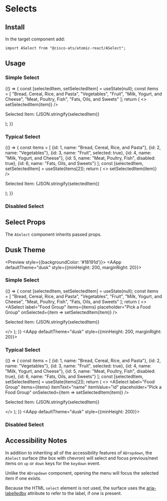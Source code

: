 

<Meta title="Components/Selects" component={ASelect} />

# Selects

## Install

In the target component add:

```
import ASelect from "@cisco-ats/atomic-react/ASelect";
```

## Usage

<Preview>
  <Story name="usage-1">
    <AApp style={{minHeight: 200, marginRight: 20}}>
      <h3>Simple Select</h3>
      <YourComponent>
        {() => {
          const [selectedItem, setSelectedItem] = useState(null);
          const items = [
            "Bread, Cereal, Rice, and Pasta",
            "Vegetables",
            "Fruit",
            "Milk, Yogurt, and Cheese",
            "Meat, Poultry, Fish",
            "Fats, Oils, and Sweets"
          ];
          return (
            <>
              <ASelect label="Food Group" items={items} placeholder="Pick a Food Group" onSelected={item => setSelectedItem(item)} />
              <ADivider />
              <p>Selected Item: {JSON.stringify(selectedItem)}</p>
            </>
          );
        }}
      </YourComponent>
    </AApp>
  </Story>
  <Story name="usage-2">
    <AApp style={{minHeight: 200, marginRight: 20}}>
      <h3>Typical Select</h3>
      <YourComponent>
        {() => {
          const items = [
            {id: 1, name: "Bread, Cereal, Rice, and Pasta"},
            {id: 2, name: "Vegetables"},
            {id: 3, name: "Fruit", selected: true},
            {id: 4, name: "Milk, Yogurt, and Cheese"},
            {id: 5, name: "Meat, Poultry, Fish", disabled: true},
            {id: 6, name: "Fats, Oils, and Sweets"}
          ];
          const [selectedItem, setSelectedItem] = useState(items[2]);
          return (
            <>
              <ASelect
                label="Food Group"
                items={items}
                itemText="name"
                itemValue="id"
                placeholder="Pick a Food Group"
                onSelected={item => setSelectedItem(item)}
              />
              <ADivider />
              <p>Selected Item: {JSON.stringify(selectedItem)}</p>
            </>
          );
        }}
      </YourComponent>
    </AApp>
  </Story>
  <Story name="usage-3">
    <AApp style={{minHeight: 200}}>
      <h3>Disabled Select</h3>
      <ASelect disabled label="Food Group" placeholder="Pick a Food Group" />
    </AApp>
  </Story>
</Preview>

## Select Props

The `ASelect` component inherits passed props.

<Props of={ASelect} />

## Dusk Theme

<Preview style={{backgroundColor: '#18191d'}}>
  <Story name="dusk-1">
    <AApp defaultTheme="dusk" style={{minHeight: 200, marginRight: 20}}>
      <h3>Simple Select</h3>
      <YourComponent>
        {() => {
          const [selectedItem, setSelectedItem] = useState(null);
          const items = [
            "Bread, Cereal, Rice, and Pasta",
            "Vegetables",
            "Fruit",
            "Milk, Yogurt, and Cheese",
            "Meat, Poultry, Fish",
            "Fats, Oils, and Sweets"
          ];
          return (
            <>
              <ASelect label="Food Group" items={items} placeholder="Pick a Food Group" onSelected={item => setSelectedItem(item)} />
              <ADivider />
              <p>Selected Item: {JSON.stringify(selectedItem)}</p>
            </>
          );
        }}
      </YourComponent>
    </AApp>
  </Story>
  <Story name="dusk-2">
    <AApp defaultTheme="dusk" style={{minHeight: 200, marginRight: 20}}>
      <h3>Typical Select</h3>
      <YourComponent>
        {() => {
          const items = [
            {id: 1, name: "Bread, Cereal, Rice, and Pasta"},
            {id: 2, name: "Vegetables"},
            {id: 3, name: "Fruit", selected: true},
            {id: 4, name: "Milk, Yogurt, and Cheese"},
            {id: 5, name: "Meat, Poultry, Fish", disabled: true},
            {id: 6, name: "Fats, Oils, and Sweets"}
          ];
          const [selectedItem, setSelectedItem] = useState(items[2]);
          return (
            <>
              <ASelect
                label="Food Group"
                items={items}
                itemText="name"
                itemValue="id"
                placeholder="Pick a Food Group"
                onSelected={item => setSelectedItem(item)}
              />
              <ADivider />
              <p>Selected Item: {JSON.stringify(selectedItem)}</p>
            </>
          );
        }}
      </YourComponent>
    </AApp>
  </Story>
  <Story name="dusk-3">
    <AApp defaultTheme="dusk" style={{minHeight: 200}}>
      <h3>Disabled Select</h3>
      <ASelect label="Food Group" disabled placeholder="Pick a Food Group" />
    </AApp>
  </Story>
</Preview>

## Accessibility Notes

In addition to inheriting all of the accessibility features of `ADropdown`,
the `ASelect` surface (the box with chevron) will select and focus previous/next items
on `up` or `down` keys for the `keydown` event.

Unlike the `ADropdown` component, opening the menu will focus the selected item if one exists.

Because the HTML `select` element is not used, the surface uses the
[aria-labelledby](https://www.w3.org/TR/wai-aria/#aria-labelledby) attribute to refer to the
label, if one is present.

